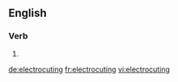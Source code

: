 
==English==

===Verb===
{{head|en|present participle}}

# {{present participle of|electrocute|lang=en}}

[[de:electrocuting]]
[[fr:electrocuting]]
[[vi:electrocuting]]